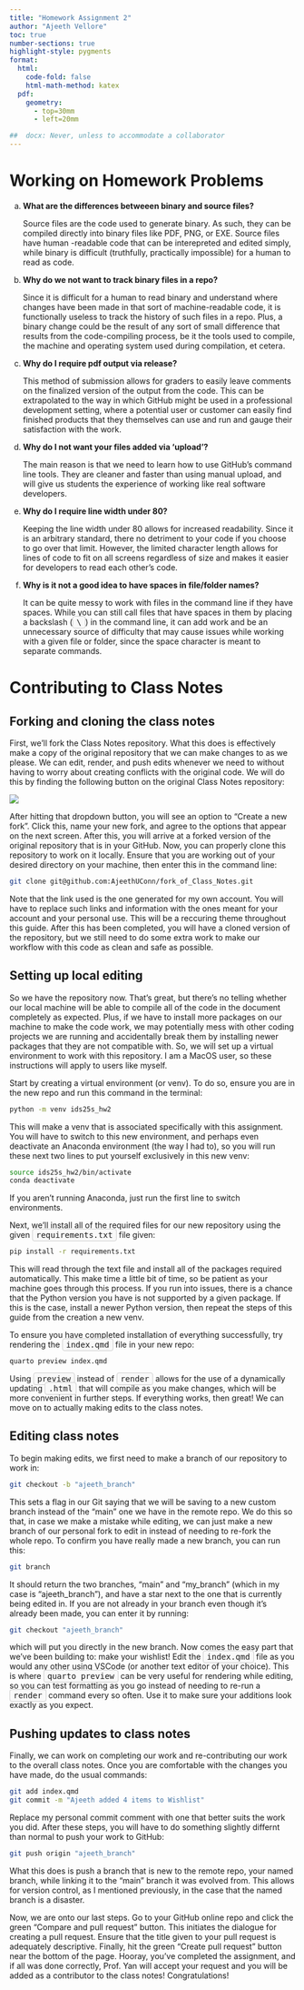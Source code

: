 ```yaml
---
title: "Homework Assignment 2"
author: "Ajeeth Vellore"
toc: true
number-sections: true
highlight-style: pygments
format: 
  html: 
    code-fold: false
    html-math-method: katex
  pdf: 
    geometry: 
      - top=30mm
      - left=20mm

##  docx: Never, unless to accommodate a collaborator
---
```


# Working on Homework Problems

a. **What are the differences betweeen binary and source files?**

   Source files are the code used to generate binary. As such, they can be 
   compiled directly into binary files like PDF, PNG, or EXE. Source files have 
   human -readable code that can be interepreted and edited simply, while binary
   is difficult (truthfully, practically impossible) for a human to read as 
   code.

a. **Why do we not want to track binary files in a repo?**

   Since it is difficult for a human to read binary and understand where changes
   have been made in that sort of machine-readable code, it is functionally
   useless to track the history of such files in a repo. Plus, a binary change
   could be the result of any sort of small difference that results from the
   code-compiling process, be it the tools used to compile, the machine and
   operating system used during compilation, et cetera.
   
a. **Why do I require pdf output via release?**

   This method of submission allows for graders to easily leave comments on the
   finalized version of the output from the code. This can be extrapolated to
   the way in which GitHub might be used in a professional development setting,
   where a potential user or customer can easily find finished products that
   they themselves can use and run and gauge their satisfaction with the work.

a. **Why do I not want your files added via ‘upload’?**

   The main reason is that we need to learn how to use GitHub's command line 
   tools. They are cleaner and faster than using manual upload, and will give
   us students the experience of working like real software developers.

a. **Why do I require line width under 80?**

   Keeping the line width under 80 allows for increased readability. Since it is
   an arbitrary standard, there no detriment to your code if you choose to go
   over that limit. However, the limited character length allows for lines of
   code to fit on all screens regardless of size and makes it easier for
   developers to read each other's code.

a. **Why is it not a good idea to have spaces in file/folder names?**

   It can be quite messy to work with files in the command line if they have
   spaces. While you can still call files that have spaces in them by placing a
   backslash (<span style="border: 1px solid #ccc; background-color: #f9f9f9;
   padding: 2px 6px; border-radius: 4px; font-family: monospace;">\\</span>) in
   the command line, it can add work and be an unnecessary source of difficulty
   that may cause issues while working with a given file or folder, since the 
   space character is meant to separate commands.

# Contributing to Class Notes

## Forking and cloning the class notes

First, we'll fork the Class Notes repository. What this does is effectively make
a copy of the original repository that we can make changes to as we please. We
can edit, render, and push edits whenever we need to without having to worry
about creating conflicts with the original code. We will do this by finding the
following button on the original Class Notes repository:

![](ForkingScreenshot.png)

After hitting that dropdown button, you will see an option to "Create a new
fork". Click this, name your new fork, and agree to the options that appear on
the next screen. After this, you will arrive at a forked version of the original
repository that is in your GitHub. Now, you can properly clone this repository
to work on it locally. Ensure that you are working out of your desired directory
on your machine, then enter this in the command line:

::: { .callout-note title="Terminal" }
```bash
git clone git@github.com:AjeethUConn/fork_of_Class_Notes.git
```
:::

Note that the link used is the one generated for my own account. You will have
to replace such links and information with the ones meant for your account and
your personal use. This will be a reccuring theme throughout this guide. After
this has been completed, you will have a cloned version of the repository, but
we still need to do some extra work to make our workflow with this code as clean
and safe as possible.

## Setting up local editing

So we have the repository now. That's great, but there's no telling whether our
local machine will be able to compile all of the code in the document completely
as expected. Plus, if we have to install more packages on our machine to make
the code work, we may potentially mess with other coding projects we are running
and accidentally break them by installing newer packages that they are not
compatible with. So, we will set up a virtual environment to work with this
repository. I am a MacOS user, so these instructions will apply to users like
myself.

Start by creating a virtual environment (or venv). To do so, ensure you are in
the new repo and run this command in the terminal:

::: { .callout-note title="Terminal" }
```bash
python -m venv ids25s_hw2
```
:::

This will make a venv that is associated specifically with this assignment.
You will have to switch to this new environment, and perhaps even deactivate an
Anaconda environment (the way I had to), so you will run these next two lines to
put yourself exclusively in this new venv:

::: { .callout-note title="Terminal" }
```bash
source ids25s_hw2/bin/activate
conda deactivate
```
:::

If you aren't running Anaconda, just run the first line to switch environments.

Next, we'll install all of the required files for our new repository using the
given <span style="border: 1px solid #ccc; background-color: #f9f9f9; padding:
2px 6px; border-radius: 4px; font-family: monospace;">requirements.txt</span>
file given:

::: { .callout-note title="Terminal" }
```bash
pip install -r requirements.txt
```
:::

This will read through the text file and install all of the packages required
automatically. This make time a little bit of time, so be patient as your
machine goes through this process. If you run into issues, there is a chance
that the Python version you have is not supported by a given package. If this is
the case, install a newer Python version, then repeat the steps of this guide
from the creation a new venv.

To ensure you have completed installation of everything successfully, try
rendering the <span style="border: 1px solid #ccc; background-color: #f9f9f9;
padding: 2px 6px; border-radius: 4px; font-family: monospace;">index.qmd</span>
file in your new repo:

::: { .callout-note title="Terminal" }
```bash
quarto preview index.qmd
```
:::

Using <span style="border: 1px solid #ccc; background-color: #f9f9f9;
padding: 2px 6px; border-radius: 4px; font-family: monospace;">preview</span>
instead of <span style="border: 1px solid #ccc; background-color: #f9f9f9;
padding: 2px 6px; border-radius: 4px; font-family: monospace;">render</span>
allows for the use of a dynamically updating <span style="border: 1px solid
#ccc; background-color: #f9f9f9; padding: 2px 6px; border-radius: 4px;
font-family: monospace;">.html</span> that will compile as you make changes,
which will be more convenient in further steps. If everything works, then great!
We can move on to actually making edits to the class notes.

## Editing class notes

To begin making edits, we first need to make a branch of our repository to work
in:

::: { .callout-note title="Terminal" }
```bash
git checkout -b "ajeeth_branch"
```
:::

This sets a flag in our Git saying that we will be saving to a new custom branch
instead of the "main" one we have in the remote repo. We do this so that, in
case we make a mistake while editing, we can just make a new branch of our
personal fork to edit in instead of needing to re-fork the whole repo. To
confirm you have really made a new branch, you can run this:

::: { .callout-note title="Terminal" }
```bash
git branch
```
:::

It should return the two branches, "main" and "my_branch" (which in my case is
"ajeeth_branch"), and have a star next to the one that is currently being edited
in. If you are not already in your branch even though it's already been made,
you can enter it by running:

::: { .callout-note title="Terminal" }
```bash
git checkout "ajeeth_branch"
```
:::

which will put you directly in the new branch. Now comes the easy part that
we've been building to: make your wishlist! Edit the <span style="border: 1px
solid #ccc; background-color: #f9f9f9; padding: 2px 6px; border-radius: 4px;
font-family: monospace;">index.qmd</span> file as you would any other using
VSCode (or another text editor of your choice). This is where <span
style="border: 1px solid #ccc; background-color: #f9f9f9; padding: 2px 6px;
border-radius: 4px; font-family: monospace;">quarto preview</span> can be very
useful for rendering while editing, so you can test formatting as you go instead
of needing to re-run a <span style="border: 1px solid #ccc; background-color:
#f9f9f9; padding: 2px 6px; border-radius: 4px; font-family:
monospace;">render</span> command every so often. Use it to make sure your
additions look exactly as you expect.

## Pushing updates to class notes

Finally, we can work on completing our work and re-contributing our work to the
overall class notes. Once you are comfortable with the changes you have made, do
the usual commands:

::: { .callout-note title="Terminal" }
```bash
git add index.qmd
git commit -m "Ajeeth added 4 items to Wishlist"
```
:::

Replace my personal commit comment with one that better suits the work you did.
After these steps, you will have to do something slightly differnt than normal
to push your work to GitHub:

::: { .callout-note title="Terminal" }
```bash
git push origin "ajeeth_branch"
```
:::

What this does is push a branch that is new to the remote repo, your named
branch, while linking it to the "main" branch it was evolved from. This allows
for version control, as I mentioned previously, in the case that the named
branch is a disaster.

Now, we are onto our last steps. Go to your GitHub online repo and click the
green "Compare and pull request" button. This initiates the dialogue for
creating a pull request. Ensure that the title given to your pull request is
adequately descriptive. Finally, hit the green "Create pull request" button near
the bottom of the page. Hooray, you've completed the assignment, and if all was
done correctly, Prof. Yan will accept your request and you will be added as a
contributor to the class notes! Congratulations!